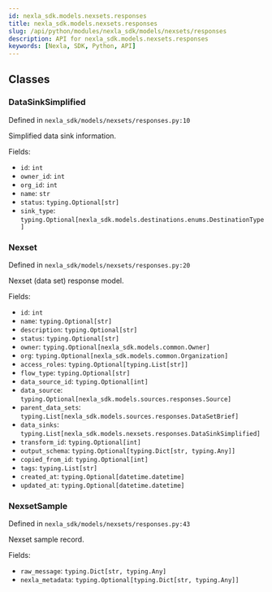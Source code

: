 ```yaml
---
id: nexla_sdk.models.nexsets.responses
title: nexla_sdk.models.nexsets.responses
slug: /api/python/modules/nexla_sdk/models/nexsets/responses
description: API for nexla_sdk.models.nexsets.responses
keywords: [Nexla, SDK, Python, API]
---
```


## Classes

### DataSinkSimplified

Defined in `nexla_sdk/models/nexsets/responses.py:10`

Simplified data sink information.

Fields:

- `id`: `int`
- `owner_id`: `int`
- `org_id`: `int`
- `name`: `str`
- `status`: `typing.Optional[str]`
- `sink_type`: `typing.Optional[nexla_sdk.models.destinations.enums.DestinationType]`

### Nexset

Defined in `nexla_sdk/models/nexsets/responses.py:20`

Nexset (data set) response model.

Fields:

- `id`: `int`
- `name`: `typing.Optional[str]`
- `description`: `typing.Optional[str]`
- `status`: `typing.Optional[str]`
- `owner`: `typing.Optional[nexla_sdk.models.common.Owner]`
- `org`: `typing.Optional[nexla_sdk.models.common.Organization]`
- `access_roles`: `typing.Optional[typing.List[str]]`
- `flow_type`: `typing.Optional[str]`
- `data_source_id`: `typing.Optional[int]`
- `data_source`: `typing.Optional[nexla_sdk.models.sources.responses.Source]`
- `parent_data_sets`: `typing.List[nexla_sdk.models.sources.responses.DataSetBrief]`
- `data_sinks`: `typing.List[nexla_sdk.models.nexsets.responses.DataSinkSimplified]`
- `transform_id`: `typing.Optional[int]`
- `output_schema`: `typing.Optional[typing.Dict[str, typing.Any]]`
- `copied_from_id`: `typing.Optional[int]`
- `tags`: `typing.List[str]`
- `created_at`: `typing.Optional[datetime.datetime]`
- `updated_at`: `typing.Optional[datetime.datetime]`

### NexsetSample

Defined in `nexla_sdk/models/nexsets/responses.py:43`

Nexset sample record.

Fields:

- `raw_message`: `typing.Dict[str, typing.Any]`
- `nexla_metadata`: `typing.Optional[typing.Dict[str, typing.Any]]`

